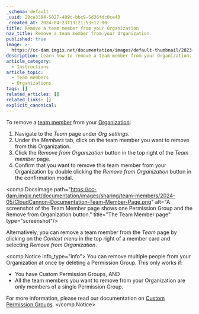 ```yaml
---
_schema: default
_uuid: 29ca3394-5027-409c-bbc9-5d36fdc0ce40
_created_at: 2024-04-23T13:21:53+12:00
title: Remove a team member from your Organization
nav_title: Remove a team member from your Organization
published: true
image: >-
  https://cc-dam.imgix.net/documentation/images/default-thumbnail/2023-Q4/CloudCannon-Documentation-Thumbnail.png
description: Learn how to remove a team member from your Organization.
article_category:
  - Instructions
article_topic:
  - Team members
  - Organizations
tags: []
related_articles: []
related_links: []
explicit_canonical:
---
```

To remove a [team member](/documentation/articles/what-is-a-team-member/) from your [Organization](/documentation/articles/what-is-an-organization/):

1. Navigate to the *Team* page under *Org settings*.
2. Under the *Members* tab, click on the team member you want to remove from this Organization.
3. Click the *Remove from Organization* button in the top right of the *Team member* page.
4. Confirm that you want to remove this team member from your Organization by double clicking the *Remove from Organization* button in the confirmation modal.

<comp.DocsImage path="https://cc-dam.imgix.net/documentation/images/sharing/team-members/2024-05/CloudCannon-Documentation-Team-Member-Page.png" alt="A screenshot of the Team Member page shows one Permission Group and the Remove from Organization button." title="The Team Member page" type="screenshot"/>

Alternatively, you can remove a team member from the *Team* page by clicking on the *Context menu* in the top right of a member card and selecting *Remove from Organization*.

<comp.Notice info_type="info">
  You can remove multiple people from your Organization at once by deleting a Permission Group. This only works if:

  * You have Custom Permission Groups, AND
  * All the team members you want to remove from your Organization are only members of a single Permission Group.

  For more information, please read our documentation on [Custom Permission Groups](/documentation/articles/what-are-custom-permission-groups/).
</comp.Notice>